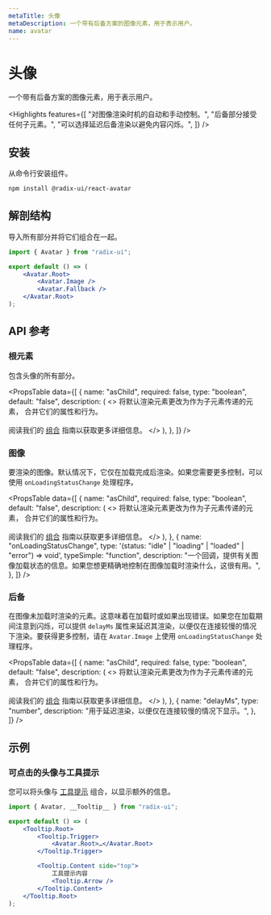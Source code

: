 ```yaml
---
metaTitle: 头像
metaDescription: 一个带有后备方案的图像元素，用于表示用户。
name: avatar
---
```


# 头像

<Description>
	一个带有后备方案的图像元素，用于表示用户。
</Description>

<HeroContainer>
	<AvatarDemo />
</HeroContainer>

<HeroCodeBlock folder="Avatar" />

<Highlights
	features={[
		"对图像渲染时机的自动和手动控制。",
		"后备部分接受任何子元素。",
		"可以选择延迟后备渲染以避免内容闪烁。",
	]}
/>

## 安装

从命令行安装组件。

```bash
npm install @radix-ui/react-avatar
```

## 解剖结构

导入所有部分并将它们组合在一起。

```jsx
import { Avatar } from "radix-ui";

export default () => (
	<Avatar.Root>
		<Avatar.Image />
		<Avatar.Fallback />
	</Avatar.Root>
);
```

## API 参考

### 根元素

包含头像的所有部分。

<PropsTable
	data={[
		{
			name: "asChild",
			required: false,
			type: "boolean",
			default: "false",
			description: (
				<>
					将默认渲染元素更改为作为子元素传递的元素，
					合并它们的属性和行为。
					<br />
					<br />
					阅读我们的 <a href="../guides/composition">组合</a> 指南以获取更多详细信息。
				</>
			),
		},
	]}
/>

### 图像

要渲染的图像。默认情况下，它仅在加载完成后渲染。如果您需要更多控制，可以使用 `onLoadingStatusChange` 处理程序。

<PropsTable
	data={[
		{
			name: "asChild",
			required: false,
			type: "boolean",
			default: "false",
			description: (
				<>
					将默认渲染元素更改为作为子元素传递的元素，
					合并它们的属性和行为。
					<br />
					<br />
					阅读我们的 <a href="../guides/composition">组合</a> 指南以获取更多详细信息。
				</>
			),
		},
		{
			name: "onLoadingStatusChange",
			type: '(status: "idle" | "loading" | "loaded" | "error") => void',
			typeSimple: "function",
			description:
				"一个回调，提供有关图像加载状态的信息。如果您想更精确地控制在图像加载时渲染什么，这很有用。",
		},
	]}
/>

### 后备

在图像未加载时渲染的元素。这意味着在加载时或如果出现错误。如果您在加载期间注意到闪烁，可以提供 `delayMs` 属性来延迟其渲染，以便仅在连接较慢的情况下渲染。要获得更多控制，请在 `Avatar.Image` 上使用 `onLoadingStatusChange` 处理程序。

<PropsTable
	data={[
		{
			name: "asChild",
			required: false,
			type: "boolean",
			default: "false",
			description: (
				<>
					将默认渲染元素更改为作为子元素传递的元素，
					合并它们的属性和行为。
					<br />
					<br />
					阅读我们的 <a href="../guides/composition">组合</a> 指南以获取更多详细信息。
				</>
			),
		},
		{
			name: "delayMs",
			type: "number",
			description:
				"用于延迟渲染，以便仅在连接较慢的情况下显示。",
		},
	]}
/>

## 示例

### 可点击的头像与工具提示

您可以将头像与 [工具提示](/primitives/docs/components/tooltip) 组合，以显示额外的信息。

```jsx line=1,4,5,7,9-13
import { Avatar, __Tooltip__ } from "radix-ui";

export default () => (
	<Tooltip.Root>
		<Tooltip.Trigger>
			<Avatar.Root>…</Avatar.Root>
		</Tooltip.Trigger>

		<Tooltip.Content side="top">
			工具提示内容
			<Tooltip.Arrow />
		</Tooltip.Content>
	</Tooltip.Root>
);
```